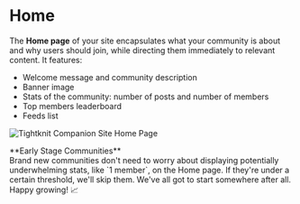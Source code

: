 
# Home

The **Home page** of your site encapsulates what your community is about and why users should join, while directing them immediately to relevant content. It features:

- Welcome message and community description
- Banner image
- Stats of the community: number of posts and number of members
- Top members leaderboard
- Feeds list

![Tightknit Companion Site Home Page](/tightknit-site/home-page.png)

<Callout type="info" emoji="🌱">
  **Early Stage Communities** <br />
  Brand new communities don't need to worry about displaying potentially underwhelming
  stats, like `1 member`, on the Home page. If they're under a certain threshold,
  we'll skip them. We've all got to start somewhere after all. Happy growing! 📈
</Callout>
